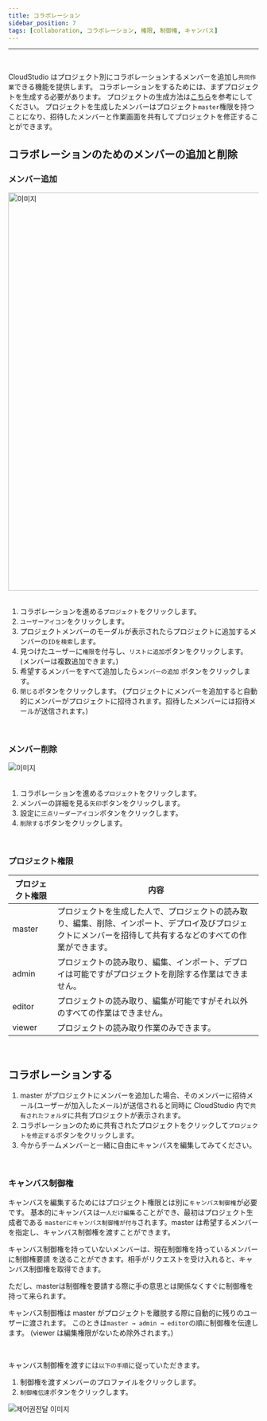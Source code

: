 ```yaml
---
title: コラボレーション
sidebar_position: 7
tags: [collaboration, コラボレーション, 権限, 制御権, キャンバス]
---
```



<hr />
<br />

CloudStudio はプロジェクト別にコラボレーションするメンバーを追加し`共同作業`できる機能を提供します。
コラボレーションをするためには、まずプロジェクトを生成する必要があります。 プロジェクトの生成方法は[こちら](/docs/start/create-project)を参考にしてください。
プロジェクトを生成したメンバーはプロジェクト`master`権限を持つことになり、招待したメンバーと作業画面を共有してプロジェクトを修正することができます。

## コラボレーションのためのメンバーの追加と削除

### メンバー追加

<div className={styles.imgWrap}>
    <img src={collaboration02} width="800px" alt="이미지" />
</div>

<br />

1. コラボレーションを進める`プロジェクト`をクリックします。
2. `ユーザーアイコン`をクリックします。
3. プロジェクトメンバーのモーダルが表示されたらプロジェクトに追加するメンバーの`IDを検索`します。
4. 見つけたユーザーに`権限`を付与し、`リストに追加`ボタンをクリックします。 (メンバーは複数追加できます。)
5. 希望するメンバーをすべて追加したら`メンバーの追加` ボタンをクリックします。
6. `閉じる`ボタンをクリックします。 (プロジェクトにメンバーを追加すると自動的にメンバーがプロジェクトに招待されます。招待したメンバーには招待メールが送信されます。)

<br />

### メンバー削除

<div className={styles.imgWrap}>
    <img src={collaboration03} alt="이미지" />
</div>

<br />

1. コラボレーションを進める`プロジェクト`をクリックします。
2. メンバーの詳細を見る`矢印`ボタンをクリックします。
3. 設定に`三点リーダーアイコン`ボタンをクリックします。
4. `削除する`ボタンをクリックします。

<br />

### プロジェクト権限

| プロジェクト権限 | 内容                                                                                                                                                           |
| ---------------- | -------------------------------------------------------------------------------------------------------------------------------------------------------------- |
| master           | プロジェクトを生成した人で、プロジェクトの読み取り、編集、削除、インポート、デプロイ及びプロジェクトにメンバーを招待して共有するなどのすべての作業ができます。 |
| admin            | プロジェクトの読み取り、編集、インポート、デプロイは可能ですがプロジェクトを削除する作業はできません。                                                         |
| editor           | プロジェクトの読み取り、編集が可能ですがそれ以外のすべての作業はできません。                                                                                   |
| viewer           | プロジェクトの読み取り作業のみできます。                                                                                                                       |

<br />

## コラボレーションする

1. master がプロジェクトにメンバーを追加した場合、そのメンバーに招待メール(ユーザーが加入したメール)が送信されると同時に CloudStudio 内で`共有されたフォルダ`に共有プロジェクトが表示されます。
2. コラボレーションのために共有されたプロジェクトをクリックして`プロジェクトを修正する`ボタンをクリックします。
3. 今からチームメンバーと一緒に自由にキャンバスを編集してみてください。

<br />

### キャンバス制御権

キャンバスを編集するためにはプロジェクト権限とは別に`キャンバス制御権`が必要です。
基本的にキャンバスは`一人だけ編集`ることができ、最初はプロジェクト生成者である
`masterにキャンバス制御権が付与`されます。master は希望するメンバーを指定し、キャンバス制御権を渡すことができます。

<p />

キャンバス制御権を持っていないメンバーは、現在制御権を持っているメンバーに<highlight color="#206FD6">制御権要請</highlight> を送ることができます。相手がリクエストを受け入れると、キャンバス制御権を取得できます。

<admonition>
    <p>
        ただし、masterは制御権を要請する際に手の意思とは関係なくすぐに制御権を持って来られます。
    </p>
</admonition>

<p />

キャンバス制御権は master がプロジェクトを離脱する際に自動的に残りのユーザーに渡されます。
このときは`master → admin → editor`の順に制御権を伝達します。 (viewer は編集権限がないため除外されます。)

<br />

キャンバス制御権を渡すには`以下の手順`に従っていただきます。

1. 制御権を渡すメンバーのプロファイルをクリックします。
2. `制御権伝達`ボタンをクリックします。

<div className={styles.imgWrap}>
    <img src={collaboration01} alt="제어권전달 이미지" />
</div>
